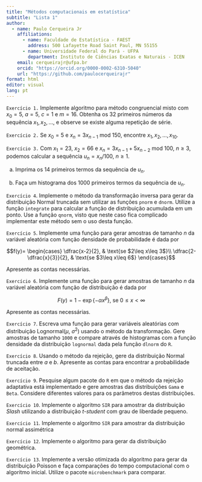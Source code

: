```yaml
---
title: "Métodos computacionais em estatística"
subtitle: "Lista 1"
author: 
  - name: Paulo Cerqueira Jr
    affiliations:
      - name: Faculdade de Estatística - FAEST
        address: 500 Lafayette Road Saint Paul, MN 55155
      - name: Universidade Federal do Pará - UFPA
        department: Instituto de Ciências Exatas e Naturais - ICEN
    email: cerqueirajr@ufpa.br
    orcid: "https://orcid.org/0000-0002-6310-5040"
    url: "https://github.com/paulocerqueirajr"
format: html
editor: visual
lang: pt
---
```




`Exercício 1.` Implemente algoritmo para método congruencial misto com $x_0 = 5$, $a=5$, $c = 1$ e $m = 16$. Obtenha os 32 primeiros números da sequência $x_1, x_2, \dots$, e observe se existe alguma repetição de série.

`Exercício 2.` Se $x_0 = 5$ e $x_n = 3x_{n-1} \ \text{mod}\ 150$, encontre $x_1, x_2, \dots, x_{10}$.

`Exercício 3.` Com $x_1= 23$, $x_2 = 66$ e $x_n = 3x_{n−1} + 5x_{n−2}\ \text{mod}\ 100$, $n\geq 3$, podemos calcular a sequência $u_n = x_n /100$, $n\geq 1$.

a. Imprima os 14 primeiros termos da sequência de $u_n$.

b. Faça um histograma dos 1000 primeiros termos da sequência de $u_n$.


`Exercício 4`. Implemente o método da transformação inversa para gerar da distribuição
Normal truncada sem utilizar as funções `pnorm` e `dnorm`. Utilize a função `integrate` para calcular a função de distribuição acumulada em um ponto. Use a função `qnorm`, visto que neste caso fica complicado implementar este método sem o uso desta função.

`Exercício 5`. Implemente uma função para gerar amostras de tamanho $n$ da variável aleatória com função densidade de probabilidade é dada por

$$f(y)=
\begin{cases}
			\dfrac{x-2}{2}, & \text{se $2\leq x\leq 3$}\\
      \dfrac{2-\dfrac{x}{3}}{2}, & \text{se $3\leq x\leq 6$}
\end{cases}$$


Apresente as contas necessárias.


`Exercício 6`. Implemente uma função para gerar amostras de tamanho $n$ da variável
aleatória com função de distribuição é dada por 

$$F(y)= 1-\exp\left\{ -\alpha x^\beta \right\}, \ \text{se $0\leq x< \infty$}$$

Apresente as contas necessárias.



`Exercício 7`. Escreva uma função para gerar variáveis aleatórias com distribuição
Lognormal($\mu$, $\sigma^2$) usando o método da transformação. Gere amostras de
tamanho `1000` e compare através de histogramas com a função densidade da distribuição
`lognormal` dada pela função `dlnorm` do `R`.


`Exercício 8`. Usando o método da rejeição, gere da distribuição Normal truncada entre
$a$ e $b$. Apresente as contas para encontrar a probabilidade de aceitação.

`Exercício 9`. Pesquise algum pacote do `R` em que o método da rejeição adaptativa está
implementado e gere amostras das distribuições `Gama` e `Beta`. Considere diferentes valores para os parâmetros destas distribuições.

`Exercício 10`. Implemente o algoritmo `SIR` para amostrar da distribuição _Slash_ utilizando a distribuição _t-student_ com grau de liberdade pequeno.

`Exercício 11`. Implemente o algoritmo `SIR` para amostrar da distribuição normal assimétrica


`Exercício 12`. Implemente o algoritmo para gerar da distribuição geométrica.

`Exercício 13`. Implemente a versão otimizada do algoritmo para gerar da distribuição Poisson e faça comparações do tempo computacional com o algoritmo inicial. Utilize o pacote
``microbenchmark`` para comparar.


